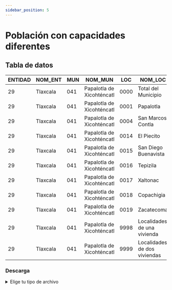 ```yaml
---
sidebar_position: 5
---
```

# Población con capacidades diferentes


## Tabla de datos

|ENTIDAD|NOM_ENT |MUN|NOM_MUN                  |LOC |NOM_LOC                     |PCON_DISC|PCDISC_MOT|PCDISC_VIS|PCDISC_LENG|PCDISC_AUD|PCDISC_MOT2|PCDISC_MEN|PCON_LIMI|PCLIM_CSB|PCLIM_VIS|PCLIM_HACO|PCLIM_OAUD|PCLIM_MOT2|PCLIM_RE_CO|PCLIM_PMEN|PSIND_LIM|
|-------|--------|---|-------------------------|----|----------------------------|---------|----------|----------|-----------|----------|-----------|----------|---------|---------|---------|----------|----------|----------|-----------|----------|---------|
|29     |Tlaxcala|041|Papalotla de Xicohténcatl|0000|Total del Municipio         |1068     |465       |492       |168        |270       |209        |194       |3109     |873      |2065     |198       |775       |180       |605        |387       |28966    |
|29     |Tlaxcala|041|Papalotla de Xicohténcatl|0001|Papalotla                   |906      |412       |396       |152        |236       |181        |163       |2578     |731      |1696     |137       |636       |128       |489        |337       |24861    |
|29     |Tlaxcala|041|Papalotla de Xicohténcatl|0004|San Marcos Contla           |150      |50        |89        |13         |31        |25         |27        |517      |136      |362      |61        |135       |52        |116        |48        |3911     |
|29     |Tlaxcala|041|Papalotla de Xicohténcatl|0014|El Piecito                  |*        |*         |*         |*          |*         |*          |*         |*        |*        |*        |*         |*         |*         |*          |*         |*        |
|29     |Tlaxcala|041|Papalotla de Xicohténcatl|0015|San Diego Buenavista        |0        |0         |0         |0          |0         |0          |0         |2        |2        |0        |0         |1         |0         |0          |0         |32       |
|29     |Tlaxcala|041|Papalotla de Xicohténcatl|0016|Tepizila                    |*        |*         |*         |*          |*         |*          |*         |*        |*        |*        |*         |*         |*         |*          |*         |*        |
|29     |Tlaxcala|041|Papalotla de Xicohténcatl|0017|Xaltonac                    |11       |3         |6         |3          |3         |3          |4         |11       |3        |7        |0         |3         |0         |0          |2         |146      |
|29     |Tlaxcala|041|Papalotla de Xicohténcatl|0018|Copachigia                  |*        |*         |*         |*          |*         |*          |*         |*        |*        |*        |*         |*         |*         |*          |*         |*        |
|29     |Tlaxcala|041|Papalotla de Xicohténcatl|0019|Zacatecoma                  |*        |*         |*         |*          |*         |*          |*         |*        |*        |*        |*         |*         |*         |*          |*         |*        |
|29     |Tlaxcala|041|Papalotla de Xicohténcatl|9998|Localidades de una vivienda |1        |0         |1         |0          |0         |0          |0         |1        |1        |0        |0         |0         |0         |0          |0         |10       |
|29     |Tlaxcala|041|Papalotla de Xicohténcatl|9999|Localidades de dos viviendas|*        |*         |*         |*          |*         |*          |*         |*        |*        |*        |*         |*         |*         |*          |*         |*        |

### Descarga
<details>
  <summary>Elige tu tipo de archivo</summary>
    <div>
        <a href="https://estanteriadigitalpapalotla.s3.us-east-2.amazonaws.com/EstanteriaDigitalDePapalotla/Mapas+y+recursos+gr%C3%A1ficos/Censo+de+Poblacion/Bases+de+datos/CapacidadesDiferentes.csv"> 📥 Población con capacidades diferentes (CSV)</a>
        </div>      
</details>

